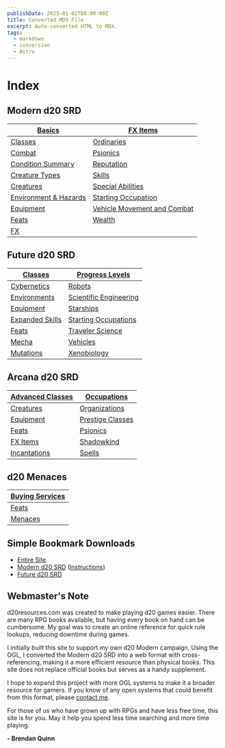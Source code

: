 ```yaml
---
publishDate: 2023-01-02T00:00:00Z
title: Converted MDX File
excerpt: Auto-converted HTML to MDX.
tags:
  - markdown
  - conversion
  - Astro
---
```


# Index

## Modern d20 SRD

| [Basics](modern-d20-srd-basics-index) | [FX Items](modern-d20-srd-fx-items-index) |
| --- | --- |
| [Classes](modern-d20-srd-classes-index) | [Ordinaries](modern-d20-srd-ordinaries-index) |
| [Combat](modern-d20-srd-combat-index) | [Psionics](modern-d20-srd-psionics-index) |
| [Condition Summary](modern-d20-srd-conditions-index) | [Reputation](modern-d20-srd-reputation-index) |
| [Creature Types](modern-d20-srd-creature-types-index) | [Skills](modern-d20-srd-skills-index) |
| [Creatures](modern-d20-srd-creatures-index) | [Special Abilities](modern-d20-srd-special-abilities-index) |
| [Environment & Hazards](modern-d20-srd-environment-hazards-index) | [Starting Occupation](modern-d20-srd-starting-occupation-index) |
| [Equipment](modern-d20-srd-equipment-index) | [Vehicle Movement and Combat](modern-d20-srd-vehicle-movement-and-combat-index) |
| [Feats](modern-d20-srd-feats-index) | [Wealth](modern-d20-srd-wealth-index) |
| [FX](modern-d20-srd-fx-index) |  |

## Future d20 SRD

| [Classes](future-d20-srd-classes-index) | [Progress Levels](future-d20-srd-progress-levels-index) |
| --- | --- |
| [Cybernetics](future-d20-srd-cybernetics-index) | [Robots](future-d20-srd-robots-index) |
| [Environments](future-d20-srd-environments-index) | [Scientific Engineering](future-d20-srd-scientific-engineering-index) |
| [Equipment](future-d20-srd-equipment-index) | [Starships](future-d20-srd-starships-index) |
| [Expanded Skills](future-d20-srd-expanded-skills-index) | [Starting Occupations](future-d20-srd-starting-occupations-index) |
| [Feats](future-d20-srd-feats-index) | [Traveler Science](future-d20-srd-traveler-science-index) |
| [Mecha](future-d20-srd-mecha-index) | [Vehicles](future-d20-srd-vehicles-index) |
| [Mutations](future-d20-srd-mutations-index) | [Xenobiology](future-d20-srd-xenobiology-index) |

## Arcana d20 SRD

| [Advanced Classes](arcana-d20-srd-advanced-classes-index) | [Occupations](arcana-d20-srd-occupations-index) |
| --- | --- |
| [Creatures](arcana-d20-srd-creatures-index) | [Organizations](arcana-d20-srd-organizations-index) |
| [Equipment](arcana-d20-srd-equipment-index) | [Prestige Classes](arcana-d20-srd-prestige-classes-index) |
| [Feats](arcana-d20-srd-feats-index) | [Psionics](arcana-d20-srd-psionics-index) |
| [FX Items](arcana-d20-srd-fx-items-index) | [Shadowkind](arcana-d20-srd-shadowkind-index) |
| [Incantations](arcana-d20-srd-incantations-index) | [Spells](arcana-d20-srd-spells-index) |

## d20 Menaces

| [Buying Services](menaces-d20-buying-services-index) |
| --- |
| [Feats](menaces-d20-feats-index) |
| [Menaces](menaces-d20-menaces-index) |

## Simple Bookmark Downloads

- [Entire Site](bookmarks-d20resources-zip-index)
- [Modern d20 SRD](bookmarks-modern-d20-srd-zip-index) ([Instructions](bookmarks-index))
- [Future d20 SRD](bookmarks-future-d20-srd-zip-index)

## Webmaster's Note

d20resources.com was created to make playing d20 games easier. There are many RPG books available, but having every book on hand can be cumbersome. My goal was to create an online reference for quick rule lookups, reducing downtime during games.

I initially built this site to support my own d20 Modern campaign. Using the OGL, I converted the Modern d20 SRD into a web format with cross-referencing, making it a more efficient resource than physical books. This site does not replace official books but serves as a handy supplement.

I hope to expand this project with more OGL systems to make it a broader resource for gamers. If you know of any open systems that could benefit from this format, please [contact me](contact).

For those of us who have grown up with RPGs and have less free time, this site is for you. May it help you spend less time searching and more time playing.

**- Brendan Quinn**

